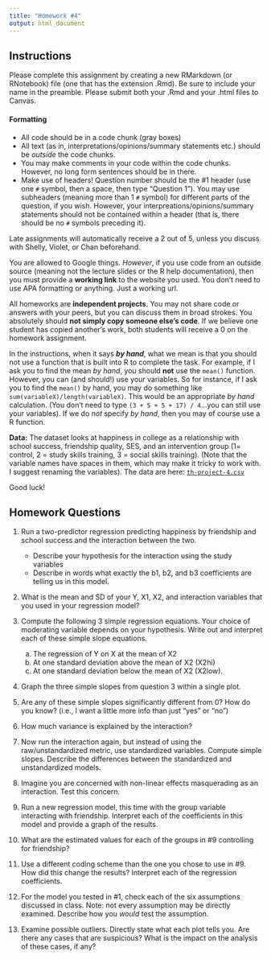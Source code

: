 ```yaml
---
title: "Homework #4"
output: html_document
---
```


## Instructions

Please complete this assignment by creating a new RMarkdown (or RNotebook) file (one that has the extension .Rmd). Be sure to include your name in the preamble. Please submit both your .Rmd and your .html files to Canvas.

#### Formatting

-   All code should be in a code chunk (gray boxes)
-   All text (as in, interpretations/opinions/summary statements etc.) should be *outside* the code chunks.
-   You may make comments in your code within the code chunks. However, no long form sentences should be in there.
-   Make use of headers! Question number should be the \#1 header (use one `#` symbol, then a space, then type "Question 1"). You may use subheaders (meaning more than 1 `#` symbol) for different parts of the question, if you wish. However, your interpreations/opinions/summary statements should not be contained within a header (that is, there should be no `#` symbols preceding it).

Late assignments will automatically receive a 2 out of 5, unless you discuss with Shelly, Violet, or Chan beforehand.

You are allowed to Google things. *However*, if you use code from an outside source (meaning not the lecture slides or the R help documentation), then you must provide a **working link** to the website you used. You don't need to use APA formatting or anything. Just a working url.

All homeworks are **independent projects**. You may not share code or answers with your peers, but you can discuss them in broad strokes. You absolutely should **not simply copy someone else's code**. If we believe one student has copied another's work, both students will receive a 0 on the homework assignment.

In the instructions, when it says ***by hand***, what we mean is that you should not use a function that is built into R to complete the task. For example, if I ask you to find the mean *by hand*, you should **not** use the `mean()` function. However, you can (and should!) use your variables. So for instance, if I ask you to find the `mean()` by hand, you may do something like `sum(variableX)/length(variableX)`. This would be an appropriate *by hand* calculation. (You don't need to type `(3 + 5 + 5 + 17) / 4`...you can still use your variables). If we do *not* specify *by hand*, then you may of course use a R function.

**Data:** The dataset looks at happiness in college as a relationship with school success, friendship quality, SES, and an intervention group (1= control, 2 = study skills training, 3 = social skills training). (Note that the variable names have spaces in them, which may make it tricky to work with. I suggest renaming the variables). The data are here: [`th-project-4.csv`](th-project-4.csv)

Good luck!

## Homework Questions

1. Run a two-predictor regression predicting happiness by friendship and school success and the interaction between the two.
    - Describe your hypothesis for the interaction using the study variables
    - Describe in words what exactly the b1, b2, and b3 coefficients are telling us in this model. 

2. What is the mean and SD of your Y, X1, X2, and interaction variables that you used in your regression model?

3. Compute the following 3 simple regression equations. Your choice of moderating variable depends on your hypothesis. Write out and interpret each of these simple slope equations. 
    a) The regression of Y on X at the mean of X2
    b) At one standard deviation above the mean of X2 (X2hi)
    c) At one standard deviation below the mean of X2 (X2low). 

4. Graph the three simple slopes from question 3 within a single plot.

5. Are any of these simple slopes significantly different from 0? How do you know? (i.e., I want a little more info than just "yes" or "no")

6. How much variance is explained by the interaction?

7. Now run the interaction again, but instead of using the raw/unstandardized metric, use standardized variables. Compute simple slopes. Describe the differences between the standardized and unstandardized models. 

8. Imagine you are concerned with non-linear effects masquerading as an interaction. Test this concern. 

9. Run a new regression model, this time with the group variable interacting with friendship. Interpret each of the coefficients in this model and provide a graph of the results.

10. What are the estimated values for each of the groups in #9 controlling for friendship? 

11. Use a different coding scheme than the one you chose to use in #9. How did this change the results? Interpret each of the regression coefficients. 

12. For the model you tested in #1, check each of the six assumptions discussed in class. Note: not every assumption may be directly examined. Describe how you *would* test the assumption. 

13.	Examine possible outliers. Directly state what each plot tells you. Are there any cases that are suspicious?  What is the impact on the analysis of these cases, if any? 

